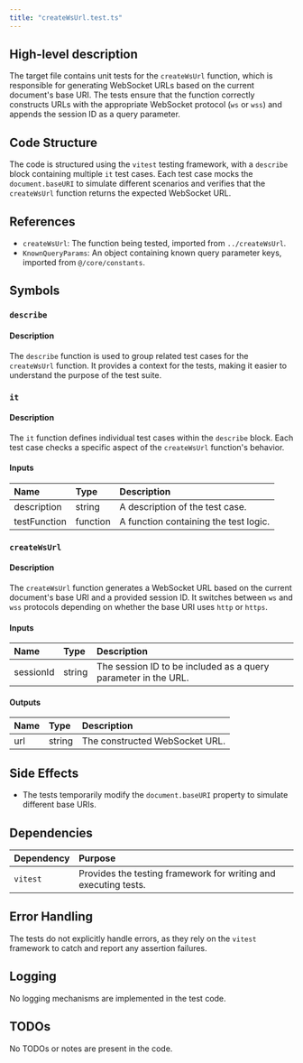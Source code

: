 ```yaml
---
title: "createWsUrl.test.ts"
---
```


## High-level description
The target file contains unit tests for the `createWsUrl` function, which is responsible for generating WebSocket URLs based on the current document's base URI. The tests ensure that the function correctly constructs URLs with the appropriate WebSocket protocol (`ws` or `wss`) and appends the session ID as a query parameter.

## Code Structure
The code is structured using the `vitest` testing framework, with a `describe` block containing multiple `it` test cases. Each test case mocks the `document.baseURI` to simulate different scenarios and verifies that the `createWsUrl` function returns the expected WebSocket URL.

## References
- `createWsUrl`: The function being tested, imported from `../createWsUrl`.
- `KnownQueryParams`: An object containing known query parameter keys, imported from `@/core/constants`.

## Symbols

### `describe`
#### Description
The `describe` function is used to group related test cases for the `createWsUrl` function. It provides a context for the tests, making it easier to understand the purpose of the test suite.

### `it`
#### Description
The `it` function defines individual test cases within the `describe` block. Each test case checks a specific aspect of the `createWsUrl` function's behavior.

#### Inputs
| Name | Type | Description |
|:-----|:-----|:------------|
| description | string | A description of the test case. |
| testFunction | function | A function containing the test logic. |

### `createWsUrl`
#### Description
The `createWsUrl` function generates a WebSocket URL based on the current document's base URI and a provided session ID. It switches between `ws` and `wss` protocols depending on whether the base URI uses `http` or `https`.

#### Inputs
| Name | Type | Description |
|:-----|:-----|:------------|
| sessionId | string | The session ID to be included as a query parameter in the URL. |

#### Outputs
| Name | Type | Description |
|:-----|:-----|:------------|
| url | string | The constructed WebSocket URL. |

## Side Effects
- The tests temporarily modify the `document.baseURI` property to simulate different base URIs.

## Dependencies
| Dependency | Purpose |
|:-----------|:--------|
| `vitest` | Provides the testing framework for writing and executing tests. |

## Error Handling
The tests do not explicitly handle errors, as they rely on the `vitest` framework to catch and report any assertion failures.

## Logging
No logging mechanisms are implemented in the test code.

## TODOs
No TODOs or notes are present in the code.
